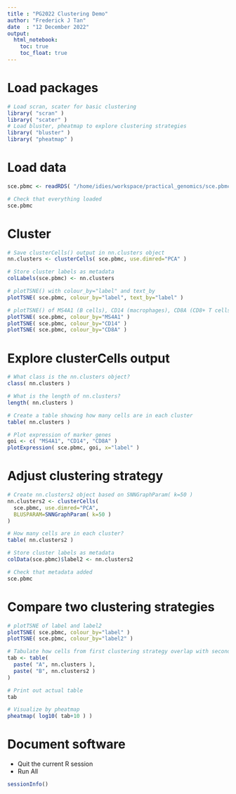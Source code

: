```yaml
---
title : "PG2022 Clustering Demo"
author: "Frederick J Tan"
date  : "12 December 2022"
output: 
  html_notebook:
    toc: true
    toc_float: true
---
```


# Load packages

```r
# Load scran, scater for basic clustering
library( "scran" )
library( "scater" )
# Load bluster, pheatmap to explore clustering strategies
library( "bluster" )
library( "pheatmap" )
```

# Load data

```r
sce.pbmc <- readRDS( "/home/idies/workspace/practical_genomics/sce.pbmc.rds" )
```

```r
# Check that everything loaded
sce.pbmc
```

# Cluster

```r
# Save clusterCells() output in nn.clusters object
nn.clusters <- clusterCells( sce.pbmc, use.dimred="PCA" )
```

```r
# Store cluster labels as metadata
colLabels(sce.pbmc) <- nn.clusters
```

```r
# plotTSNE() with colour_by="label" and text_by
plotTSNE( sce.pbmc, colour_by="label", text_by="label" )
```

```r
# plotTSNE() of MS4A1 (B cells), CD14 (macrophages), CD8A (CD8+ T cells)
plotTSNE( sce.pbmc, colour_by="MS4A1" )
plotTSNE( sce.pbmc, colour_by="CD14" )
plotTSNE( sce.pbmc, colour_by="CD8A" )
```

# Explore clusterCells output

```r
# What class is the nn.clusters object?
class( nn.clusters )
```

```r
# What is the length of nn.clusters?
length( nn.clusters )
```

```r
# Create a table showing how many cells are in each cluster
table( nn.clusters )
```

```r
# Plot expression of marker genes
goi <- c( "MS4A1", "CD14", "CD8A" )
plotExpression( sce.pbmc, goi, x="label" )
```

# Adjust clustering strategy

```r
# Create nn.clusters2 object based on SNNGraphParam( k=50 )
nn.clusters2 <- clusterCells(
  sce.pbmc, use.dimred="PCA",
  BLUSPARAM=SNNGraphParam( k=50 )
)
```

```r
# How many cells are in each cluster?
table( nn.clusters2 )
```

```r
# Store cluster labels as metadata
colData(sce.pbmc)$label2 <- nn.clusters2
```

```r
# Check that metadata added
sce.pbmc
```

# Compare two clustering strategies

```r
# plotTSNE of label and label2
plotTSNE( sce.pbmc, colour_by="label" )
plotTSNE( sce.pbmc, colour_by="label2" )
```

```r
# Tabulate how cells from first clustering strategy overlap with second
tab <- table(
  paste( "A", nn.clusters ),
  paste( "B", nn.clusters2 )
)
```

```r
# Print out actual table
tab
```

```r
# Visualize by pheatmap
pheatmap( log10( tab+10 ) )
```

# Document software

- Quit the current R session
- Run All

```r
sessionInfo()
```

